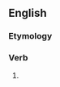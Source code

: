 ==English==

===Etymology===
{{suffix|en|sell|eth|nocat=1}}

===Verb===
{{head|en|verb form}}

# {{en-archaic third-person singular of|sell}}
